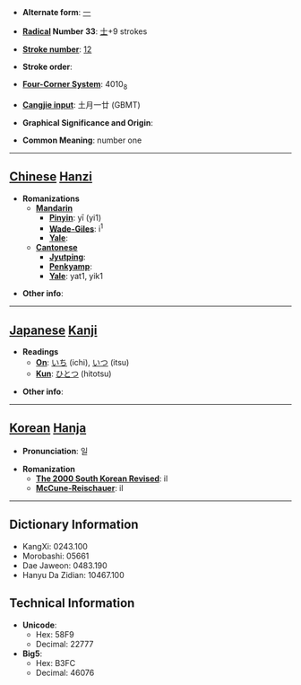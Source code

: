 * '''Alternate form''': [[一]]

* '''[[Wiktionary:Chinese radical index| Radical]] Number 33''': [[Wiktionary:Chinese radical index 士|士]]+9 strokes

* '''[[Wiktionary:Chinese total strokes index|Stroke number]]''': [[Wiktionary:Chinese total strokes index 12|12]]

* '''Stroke order''': 

* '''[[Wiktionary:Chinese four corner index|Four-Corner System]]''': 4010<sub>8</sub>

* '''[[Wiktionary:Chinese Cangjie index|Cangjie input]]''': 土月一廿 (GBMT)

* '''Graphical Significance and Origin''': 

* '''Common Meaning''': number one

----

== [[Chinese]] [[Hanzi]] ==

* '''Romanizations'''
** '''[[Mandarin]]'''
*** '''[[Pinyin]]''': yī (yi1)
*** '''[[Wade-Giles]]''': i<sup>1</sup>
*** '''[[Yale]]''': 
** '''[[Cantonese]]'''
*** '''[[Jyutping]]''':
*** '''[[Penkyamp]]''': 
*** '''[[Yale]]''': yat1, yik1

* '''Other info''': 

----

== [[Japanese]] [[Kanji]] ==

* '''Readings'''
** '''[[On]]''': [[いち]] (ichi), [[いつ]] (itsu)
** '''[[Kun]]''': [[ひとつ]] (hitotsu)

* '''Other info''':  

----

== [[Korean]] [[Hanja]] ==

* '''Pronunciation''': 일

* '''Romanization'''
** '''[[The 2000 South Korean Revised Romanization|The 2000 South Korean Revised]]''': il
** '''[[McCune-Reischauer]]''': il

----

== Dictionary Information ==

* KangXi: 0243.100
* Morobashi: 05661
* Dae Jaweon: 0483.190
* Hanyu Da Zidian: 10467.100

== Technical Information ==

* '''Unicode''':
** Hex: 58F9
** Decimal: 22777
* '''Big5''':
** Hex: B3FC
** Decimal: 46076